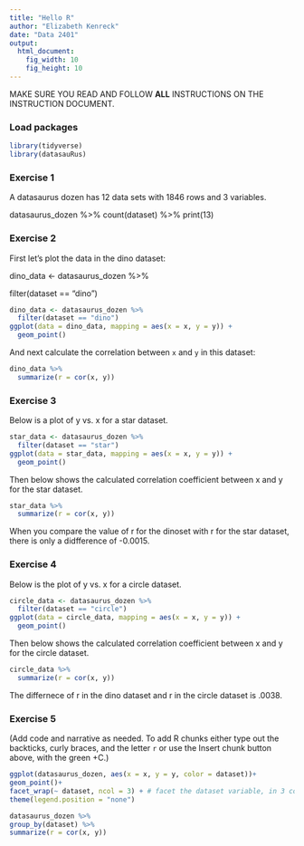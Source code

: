 ```yaml
---
title: "Hello R"
author: "Elizabeth Kenreck"
date: "Data 2401"
output: 
  html_document: 
    fig_width: 10
    fig_height: 10
---
```


MAKE SURE YOU READ AND FOLLOW **ALL** INSTRUCTIONS ON THE INSTRUCTION DOCUMENT.

### Load packages

```r
library(tidyverse) 
library(datasauRus)
```

### Exercise 1

A datasaurus dozen has 12 data sets with 1846 rows and 3 variables.

datasaurus_dozen %\>% count(dataset) %\>% print(13)

### Exercise 2

First let's plot the data in the dino dataset:

dino_data \<- datasaurus_dozen %\>%

filter(dataset == "dino")

```r
dino_data <- datasaurus_dozen %>%
  filter(dataset == "dino")
ggplot(data = dino_data, mapping = aes(x = x, y = y)) +
  geom_point()
```

And next calculate the correlation between `x` and `y` in this dataset:

```r
dino_data %>%
  summarize(r = cor(x, y))
```

### Exercise 3

Below is a plot of y vs. x for a star dataset.

```r
star_data <- datasaurus_dozen %>%
  filter(dataset == "star")
ggplot(data = star_data, mapping = aes(x = x, y = y)) +
  geom_point()

```

Then below shows the calculated correlation coefficient between x and y for the star dataset.

```r
star_data %>%
  summarize(r = cor(x, y))

```

When you compare the value of r for the dinoset with r for the star dataset, there is only a didfference of -0.0015.

### Exercise 4

Below is the plot of y vs. x for a circle dataset. 

```r
circle_data <- datasaurus_dozen %>%
  filter(dataset == "circle")
ggplot(data = circle_data, mapping = aes(x = x, y = y)) +
  geom_point()
```

Then below shows the calculated correlation coefficient between x and y for the circle dataset.

```r
circle_data %>%
  summarize(r = cor(x, y))

```

The differnece of r in the dino dataset and r in the circle dataset is .0038.

### Exercise 5

(Add code and narrative as needed. To add R chunks either type out the backticks, curly braces, and the letter `r` or use the Insert chunk button above, with the green +C.)
```r
ggplot(datasaurus_dozen, aes(x = x, y = y, color = dataset))+
geom_point()+
facet_wrap(~ dataset, ncol = 3) + # facet the dataset variable, in 3 cols
theme(legend.position = "none")
```

```r
datasaurus_dozen %>%
group_by(dataset) %>%
summarize(r = cor(x, y))
```

